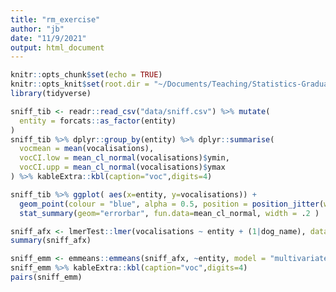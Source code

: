 ```yaml
---
title: "rm_exercise"
author: "jb"
date: "11/9/2021"
output: html_document
---
```


```r
knitr::opts_chunk$set(echo = TRUE)
knitr::opts_knit$set(root.dir = "~/Documents/Teaching/Statistics-Graduate-596/www/psych596/activities/rep-meas")
library(tidyverse)
```

```r
sniff_tib <- readr::read_csv("data/sniff.csv") %>% mutate(
  entity = forcats::as_factor(entity)
)
sniff_tib %>% dplyr::group_by(entity) %>% dplyr::summarise(
  vocmean = mean(vocalisations),
  vocCI.low = mean_cl_normal(vocalisations)$ymin,
  vocCI.upp = mean_cl_normal(vocalisations)$ymax
) %>% kableExtra::kbl(caption="voc",digits=4)

sniff_tib %>% ggplot( aes(x=entity, y=vocalisations)) +
  geom_point(colour = "blue", alpha = 0.5, position = position_jitter(width = 0.05)) + 
  stat_summary(geom="errorbar", fun.data=mean_cl_normal, width = .2 )

sniff_afx <- lmerTest::lmer(vocalisations ~ entity + (1|dog_name), data = sniff_tib)
summary(sniff_afx)

sniff_emm <- emmeans::emmeans(sniff_afx, ~entity, model = "multivariate")
sniff_emm %>% kableExtra::kbl(caption="voc",digits=4)
pairs(sniff_emm)
```

